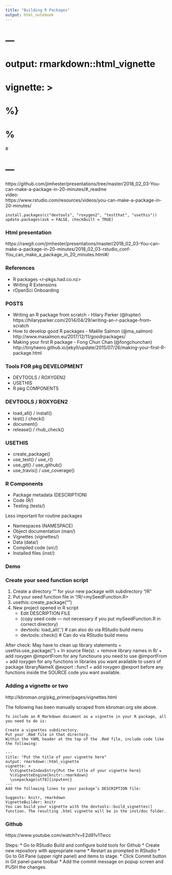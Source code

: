 ```yaml
---
title: "Building R Packages"
output: html_notebook
---
```

# ---
# output: rmarkdown::html_vignette
# vignette: >
#   %\VignetteIndexEntry{"Building R Packages"}}
#   %\VignetteEngine{knitr::rmarkdown}
#   \usepackage[utf8]{inputenc}
# ---

 https://github.com/jimhester/presentations/tree/master/2018_02_03-You-can-make-a-package-in-20-minutes/#_readme  
 video:   
 https://www.rstudio.com/resources/videos/you-can-make-a-package-in-20-minutes/  

``` 
install.packages(c("devtools", "roxygen2", "testthat", "usethis"))
update.packages(ask = FALSE, checkBuilt = TRUE)
```
### Html presentation ###
 
 https://rawgit.com/jimhester/presentations/master/2018_02_03-You-can-make-a-package-in-20-minutes/2018_02_03-rstudio_conf-You_can_make_a_package_in_20_minutes.html#/
 
### References ###
 
  * R packages <r-pkgs.had.co.nz>
  *   Writing R Extensions
  * rOpenSci Onboarding
   
### POSTS ###
* Writing an R package from scratch - Hilary Parker (@hspter)
   https://hilaryparker.com/2014/04/29/writing-an-r-package-from-scratch
* How to develop good R packages - Maëlle Salmon (@ma_salmon)
    http://www.masalmon.eu/2017/12/11/goodrpackages/
* Making your first R package - Fong Chun Chan (@fongchunchan)
    http://tinyheero.github.io/jekyll/update/2015/07/26/making-your-first-R-package.html
 
### Tools FOR  pkg DEVELOPMENT ###

   * DEVTOOLS / ROXYGEN2
   * USETHIS
   * R pkg COMPONENTS


### DEVTOOLS / ROXYGEN2 ###
* load_all() / install()
* test() / check()
* document()
* release() / rhub_check()

### USETHIS ###  
* create_package()  
* use_test() / use_r()  
* use_git() / use_github()  
* use_travis() / use_coverage()

### R Components ###
* Package metadata (DESCRIPTION)
* Code (R/)
* Testing (tests/)  

Less important for routine packages

* Namespaces (NAMESPACE)
* Object documentation (man/)
* Vignettes (vignettes/)
* Data (data/)
* Compiled code (src/)
* Installed files (inst/)

### Demo ###

### Create your seed function script ####

1. Create a directory "<NewPkgDir>" for your new package with subdirectory  "<NewPkgDir>/R"
2. Put your seed function file in "<NewPkgDir>/R/<mySeedFunction.R>
3. usethis::create_package("<NewPkgDir>")
4. New project opened in R script
    + Edit DESCRIPTION FILE
    + (copy seed code --- not necessary if you put mySeedFunction.R in correct directory)
    + devtools: load_all('.') \# can also do via RStudio build menu
    + devtools::check() \# Can do via RStudio build menu
    
 After check: 
 May have to clean up library statements
        + usethis:use_package('<libraryNameX>') 
        + In source file(s): 
            + remove library names in R/<source files>
            + add roxygen @importFrom for any functiouns you need to use
                @importFrom <libraryNameX> <func1> <func2>
            + add roxygen for any functions in libraries you want available             to users of package libraryNameX
                @export
                <libraryNameX>::func1
             + add roxygen @export before any functions inside the SOURCE code you want available.
             
### Adding a vignette or two ###
http://kbroman.org/pkg_primer/pages/vignettes.html


The following has been  manually scraped from kbroman.org site above.
```
To include an R Markdown document as a vignette in your R package, all you need to do is:

Create a vignettes subdirectory.
Put your .Rmd file in that directory.  
Within the YAML header at the top of the .Rmd file, include code like the following:

---
title: "Put the title of your vignette here"
output: rmarkdown::html_vignette
vignette: >
  %\VignetteIndexEntry{Put the title of your vignette here}
  %\VignetteEngine{knitr::rmarkdown}
  \usepackage[utf8]{inputenc}
---
Add the following lines to your package’s DESCRIPTION file:

Suggests: knitr, rmarkdown
VignetteBuilder: knitr
You can build your vignette with the devtools::build_vignettes() function. The resulting .html vignette will be in the inst/doc folder.
```
### Github ###
https://www.youtube.com/watch?v=E2d91v1Twcc

Steps:
* Go to RStudio Build and configure build tools for Github
* Create new repository with appropriate name
* Restart as prompted in RStudio
* Go to Git Pane (upper right panel) and items to stage.
* Click Commit button in Git panel-pane toolbar
* Add the commit message on popup screen and PUSH the changes.

